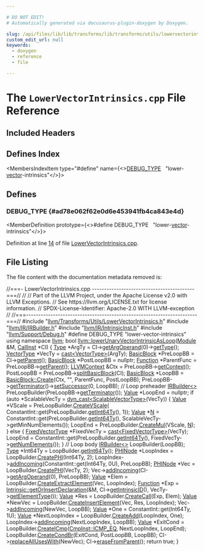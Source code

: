 ```yaml
---

# DO NOT EDIT!
# Automatically generated via docusaurus-plugin-doxygen by Doxygen.

slug: /api/files/lib/lib/transforms/lib/transforms/utils/lowervectorintrinsics-cpp
custom_edit_url: null
keywords:
  - doxygen
  - reference
  - file

---
```





# The `LowerVectorIntrinsics.cpp` File Reference

<DoxygenPage pluginConfig={pluginConfig}>



## Included Headers

<IncludesList>
<IncludesListItem
  filePath="llvm/Transforms/Utils/LowerVectorIntrinsics.h"
  permalink="/docs/api/files/include/include/llvm/include/llvm/transforms/include/llvm/transforms/utils/lowervectorintrinsics-h"
  isLocal="true" />
<IncludesListItem
  filePath="llvm/IR/IRBuilder.h"
  permalink="/docs/api/files/include/include/llvm/include/llvm/ir/irbuilder-h"
  isLocal="true" />
<IncludesListItem
  filePath="llvm/IR/IntrinsicInst.h"
  permalink="/docs/api/files/include/include/llvm/include/llvm/ir/intrinsicinst-h"
  isLocal="true" />
<IncludesListItem
  filePath="llvm/Support/Debug.h"
  permalink="/docs/api/files/include/include/llvm/include/llvm/support/debug-h"
  isLocal="true" />
</IncludesList>

## Defines Index

<MembersIndex>

<MembersIndexItem
  type="#define"
  name={<><a href="#ad78e062f62e0d6e453941fb4ca843e4d">DEBUG&#95;TYPE</a>&nbsp;&nbsp;&nbsp;&quot;lower-<a href="/docs/api/files/lib/lib/target/lib/target/amdgpu/amdgpupromotealloca-cpp/#ac760e37eba1d852d0a28011a1a0ce05f">vector</a>-intrinsics&quot;</>}>
</MembersIndexItem>

</MembersIndex>


<SectionDefinition>

## Defines

### DEBUG&#95;TYPE {#ad78e062f62e0d6e453941fb4ca843e4d}

<MemberDefinition
  prototype={<>#define DEBUG&#95;TYPE&nbsp;&nbsp;&nbsp;&quot;lower-<a href="/docs/api/files/lib/lib/target/lib/target/amdgpu/amdgpupromotealloca-cpp/#ac760e37eba1d852d0a28011a1a0ce05f">vector</a>-intrinsics&quot;</>}>

Definition at line <a href="#l00014">14</a> of file <a href="/docs/api/files/lib/lib/transforms/lib/transforms/utils/lowervectorintrinsics-cpp">LowerVectorIntrinsics.cpp</a>.
</MemberDefinition>

</SectionDefinition>

## File Listing

The file content with the documentation metadata removed is:

<ProgramListing>

<Link id="l00001" /><CodeLine lineNumber="1"><Highlight kind="comment">//===- LowerVectorIntrinsics.cpp ------------------------------------------===//</Highlight><Highlight kind="normal"></Highlight></CodeLine>
<Link id="l00002" /><CodeLine lineNumber="2"><Highlight kind="normal"></Highlight><Highlight kind="comment">//</Highlight><Highlight kind="normal"></Highlight></CodeLine>
<Link id="l00003" /><CodeLine lineNumber="3"><Highlight kind="normal"></Highlight><Highlight kind="comment">// Part of the LLVM Project, under the Apache License v2.0 with LLVM Exceptions.</Highlight><Highlight kind="normal"></Highlight></CodeLine>
<Link id="l00004" /><CodeLine lineNumber="4"><Highlight kind="normal"></Highlight><Highlight kind="comment">// See https://llvm.org/LICENSE.txt for license information.</Highlight><Highlight kind="normal"></Highlight></CodeLine>
<Link id="l00005" /><CodeLine lineNumber="5"><Highlight kind="normal"></Highlight><Highlight kind="comment">// SPDX-License-Identifier: Apache-2.0 WITH LLVM-exception</Highlight><Highlight kind="normal"></Highlight></CodeLine>
<Link id="l00006" /><CodeLine lineNumber="6"><Highlight kind="normal"></Highlight><Highlight kind="comment">//</Highlight><Highlight kind="normal"></Highlight></CodeLine>
<Link id="l00007" /><CodeLine lineNumber="7"><Highlight kind="normal"></Highlight><Highlight kind="comment">//===----------------------------------------------------------------------===//</Highlight><Highlight kind="normal"></Highlight></CodeLine>
<Link id="l00008" /><CodeLine lineNumber="8"><Highlight kind="normal"></Highlight></CodeLine>
<Link id="l00009" /><CodeLine lineNumber="9"><Highlight kind="normal"></Highlight><Highlight kind="preprocessor">#include &quot;<a href="/docs/api/files/include/include/llvm/include/llvm/transforms/include/llvm/transforms/utils/lowervectorintrinsics-h">llvm/Transforms/Utils/LowerVectorIntrinsics.h</a>&quot;</Highlight><Highlight kind="normal"></Highlight></CodeLine>
<Link id="l00010" /><CodeLine lineNumber="10"><Highlight kind="normal"></Highlight><Highlight kind="preprocessor">#include &quot;<a href="/docs/api/files/include/include/llvm/include/llvm/ir/irbuilder-h">llvm/IR/IRBuilder.h</a>&quot;</Highlight><Highlight kind="normal"></Highlight></CodeLine>
<Link id="l00011" /><CodeLine lineNumber="11"><Highlight kind="normal"></Highlight><Highlight kind="preprocessor">#include &quot;<a href="/docs/api/files/include/include/llvm/include/llvm/ir/intrinsicinst-h">llvm/IR/IntrinsicInst.h</a>&quot;</Highlight><Highlight kind="normal"></Highlight></CodeLine>
<Link id="l00012" /><CodeLine lineNumber="12"><Highlight kind="normal"></Highlight><Highlight kind="preprocessor">#include &quot;<a href="/docs/api/files/include/include/llvm/include/llvm/support/debug-h">llvm/Support/Debug.h</a>&quot;</Highlight><Highlight kind="normal"></Highlight></CodeLine>
<Link id="l00013" /><CodeLine lineNumber="13"><Highlight kind="normal"></Highlight></CodeLine>
<Link id="l00014" /><CodeLine lineNumber="14" lineLink="#ad78e062f62e0d6e453941fb4ca843e4d"><Highlight kind="normal"></Highlight><Highlight kind="preprocessor">#define DEBUG&#95;TYPE &quot;lower-vector-intrinsics&quot;</Highlight><Highlight kind="normal"></Highlight></CodeLine>
<Link id="l00015" /><CodeLine lineNumber="15"><Highlight kind="normal"></Highlight></CodeLine>
<Link id="l00016" /><CodeLine lineNumber="16"><Highlight kind="normal"></Highlight><Highlight kind="keyword">using namespace </Highlight><Highlight kind="normal"><a href="/docs/api/namespaces/llvm">llvm</a>;</Highlight></CodeLine>
<Link id="l00017" /><CodeLine lineNumber="17"><Highlight kind="normal"></Highlight></CodeLine>
<Link id="l00018" /><CodeLine lineNumber="18" lineLink="/docs/api/namespaces/llvm/#a0947c6f5b0bdcd54aa4a8447602f8283"><Highlight kind="normal"></Highlight><Highlight kind="keywordtype">bool</Highlight><Highlight kind="normal"> <a href="/docs/api/namespaces/llvm/#a0947c6f5b0bdcd54aa4a8447602f8283">llvm::lowerUnaryVectorIntrinsicAsLoop</a>(<a href="/docs/api/classes/llvm/module">Module</a> &amp;M, <a href="/docs/api/classes/llvm/callinst">CallInst</a> &#42;CI) &#123;</Highlight></CodeLine>
<Link id="l00019" /><CodeLine lineNumber="19"><Highlight kind="normal">  <a href="/docs/api/classes/llvm/type">Type</a> &#42;ArgTy = CI-&gt;<a href="/docs/api/classes/llvm/callbase/#aabd76e6a8a23a5af1ce4d3c310d88bcd">getArgOperand</a>(0)-&gt;<a href="/docs/api/classes/llvm/value/#a0344a49526443edf90cc0aef3abd3337">getType</a>();</Highlight></CodeLine>
<Link id="l00020" /><CodeLine lineNumber="20"><Highlight kind="normal">  <a href="/docs/api/classes/llvm/vectortype">VectorType</a> &#42;VecTy = <a href="/docs/api/namespaces/llvm/#ac4fc845f5ed92de63cd4474f128f5fc5">cast&lt;VectorType&gt;</a>(ArgTy);</Highlight></CodeLine>
<Link id="l00021" /><CodeLine lineNumber="21"><Highlight kind="normal"></Highlight></CodeLine>
<Link id="l00022" /><CodeLine lineNumber="22"><Highlight kind="normal">  <a href="/docs/api/classes/llvm/basicblock">BasicBlock</a> &#42;PreLoopBB = CI-&gt;<a href="/docs/api/classes/llvm/ilist-detail/node-parent-access/#a7e19e7508415378ad9523e0339b23e22">getParent</a>();</Highlight></CodeLine>
<Link id="l00023" /><CodeLine lineNumber="23"><Highlight kind="normal">  <a href="/docs/api/classes/llvm/basicblock">BasicBlock</a> &#42;PostLoopBB = </Highlight><Highlight kind="keyword">nullptr</Highlight><Highlight kind="normal">;</Highlight></CodeLine>
<Link id="l00024" /><CodeLine lineNumber="24"><Highlight kind="normal">  <a href="/docs/api/classes/llvm/function">Function</a> &#42;ParentFunc = PreLoopBB-&gt;<a href="/docs/api/classes/llvm/basicblock/#a1b4bf7c97cdc8159fd73d48063f0b250">getParent</a>();</Highlight></CodeLine>
<Link id="l00025" /><CodeLine lineNumber="25"><Highlight kind="normal">  <a href="/docs/api/classes/llvm/llvmcontext">LLVMContext</a> &amp;Ctx = PreLoopBB-&gt;<a href="/docs/api/classes/llvm/basicblock/#aa286a0f7f5d38488d593bb7ef0ba183e">getContext</a>();</Highlight></CodeLine>
<Link id="l00026" /><CodeLine lineNumber="26"><Highlight kind="normal"></Highlight></CodeLine>
<Link id="l00027" /><CodeLine lineNumber="27"><Highlight kind="normal">  PostLoopBB = PreLoopBB-&gt;<a href="/docs/api/classes/llvm/basicblock/#a52c990590792c91dd20b6d45acebe359">splitBasicBlock</a>(CI);</Highlight></CodeLine>
<Link id="l00028" /><CodeLine lineNumber="28"><Highlight kind="normal">  <a href="/docs/api/classes/llvm/basicblock">BasicBlock</a> &#42;LoopBB = <a href="/docs/api/classes/llvm/basicblock/#a4a5b798214be930cf8e133c032ba0129">BasicBlock::Create</a>(Ctx, </Highlight><Highlight kind="stringliteral">&quot;&quot;</Highlight><Highlight kind="normal">, ParentFunc, PostLoopBB);</Highlight></CodeLine>
<Link id="l00029" /><CodeLine lineNumber="29"><Highlight kind="normal">  PreLoopBB-&gt;<a href="/docs/api/classes/llvm/basicblock/#aef9e9fcf4c5dfce90276ca16d91b8e46">getTerminator</a>()-&gt;<a href="/docs/api/classes/llvm/instruction/#ae959364e4640ac025bbc046d3d7c7e61">setSuccessor</a>(0, LoopBB);</Highlight></CodeLine>
<Link id="l00030" /><CodeLine lineNumber="30"><Highlight kind="normal"></Highlight></CodeLine>
<Link id="l00031" /><CodeLine lineNumber="31"><Highlight kind="normal">  </Highlight><Highlight kind="comment">// Loop preheader</Highlight><Highlight kind="normal"></Highlight></CodeLine>
<Link id="l00032" /><CodeLine lineNumber="32"><Highlight kind="normal">  <a href="/docs/api/classes/llvm/irbuilder">IRBuilder&lt;&gt;</a> PreLoopBuilder(PreLoopBB-&gt;<a href="/docs/api/classes/llvm/basicblock/#aef9e9fcf4c5dfce90276ca16d91b8e46">getTerminator</a>());</Highlight></CodeLine>
<Link id="l00033" /><CodeLine lineNumber="33"><Highlight kind="normal">  <a href="/docs/api/classes/llvm/value">Value</a> &#42;LoopEnd = </Highlight><Highlight kind="keyword">nullptr</Highlight><Highlight kind="normal">;</Highlight></CodeLine>
<Link id="l00034" /><CodeLine lineNumber="34"><Highlight kind="normal">  </Highlight><Highlight kind="keywordflow">if</Highlight><Highlight kind="normal"> (</Highlight><Highlight kind="keyword">auto</Highlight><Highlight kind="normal"> &#42;ScalableVecTy = <a href="/docs/api/namespaces/llvm/#a22eeee01734061ac1b31ccd994c49eef">dyn&#95;cast&lt;ScalableVectorType&gt;</a>(VecTy)) &#123;</Highlight></CodeLine>
<Link id="l00035" /><CodeLine lineNumber="35"><Highlight kind="normal">    <a href="/docs/api/classes/llvm/value">Value</a> &#42;VScale = PreLoopBuilder.<a href="/docs/api/classes/llvm/irbuilderbase/#a0ec3f501c3072d93443b2a055b7d3c3d">CreateVScale</a>(</Highlight></CodeLine>
<Link id="l00036" /><CodeLine lineNumber="36"><Highlight kind="normal">        ConstantInt::get(PreLoopBuilder.<a href="/docs/api/classes/llvm/irbuilderbase/#a64748b5a9f8d8dd4499f84312e2c1336">getInt64Ty</a>(), 1));</Highlight></CodeLine>
<Link id="l00037" /><CodeLine lineNumber="37"><Highlight kind="normal">    <a href="/docs/api/classes/llvm/value">Value</a> &#42;<a href="/docs/api/files/lib/lib/support/regcomp-c/#a0240ac851181b84ac374872dc5434ee4">N</a> = ConstantInt::get(PreLoopBuilder.<a href="/docs/api/classes/llvm/irbuilderbase/#a64748b5a9f8d8dd4499f84312e2c1336">getInt64Ty</a>(),</Highlight></CodeLine>
<Link id="l00038" /><CodeLine lineNumber="38"><Highlight kind="normal">                                ScalableVecTy-&gt;getMinNumElements());</Highlight></CodeLine>
<Link id="l00039" /><CodeLine lineNumber="39"><Highlight kind="normal">    LoopEnd = PreLoopBuilder.<a href="/docs/api/classes/llvm/irbuilderbase/#aecd40f9a16dc0ef1e0bc416599f89277">CreateMul</a>(VScale, <a href="/docs/api/files/lib/lib/support/regcomp-c/#a0240ac851181b84ac374872dc5434ee4">N</a>);</Highlight></CodeLine>
<Link id="l00040" /><CodeLine lineNumber="40"><Highlight kind="normal">  &#125; </Highlight><Highlight kind="keywordflow">else</Highlight><Highlight kind="normal"> &#123;</Highlight></CodeLine>
<Link id="l00041" /><CodeLine lineNumber="41"><Highlight kind="normal">    <a href="/docs/api/classes/llvm/fixedvectortype">FixedVectorType</a> &#42;FixedVecTy = <a href="/docs/api/namespaces/llvm/#ac4fc845f5ed92de63cd4474f128f5fc5">cast&lt;FixedVectorType&gt;</a>(VecTy);</Highlight></CodeLine>
<Link id="l00042" /><CodeLine lineNumber="42"><Highlight kind="normal">    LoopEnd = ConstantInt::get(PreLoopBuilder.<a href="/docs/api/classes/llvm/irbuilderbase/#a64748b5a9f8d8dd4499f84312e2c1336">getInt64Ty</a>(),</Highlight></CodeLine>
<Link id="l00043" /><CodeLine lineNumber="43"><Highlight kind="normal">                               FixedVecTy-&gt;<a href="/docs/api/classes/llvm/fixedvectortype/#a1893caf878859959ba6a3d5442ef1439">getNumElements</a>());</Highlight></CodeLine>
<Link id="l00044" /><CodeLine lineNumber="44"><Highlight kind="normal">  &#125;</Highlight></CodeLine>
<Link id="l00045" /><CodeLine lineNumber="45"><Highlight kind="normal"></Highlight></CodeLine>
<Link id="l00046" /><CodeLine lineNumber="46"><Highlight kind="normal">  </Highlight><Highlight kind="comment">// Loop body</Highlight><Highlight kind="normal"></Highlight></CodeLine>
<Link id="l00047" /><CodeLine lineNumber="47"><Highlight kind="normal">  <a href="/docs/api/classes/llvm/irbuilder">IRBuilder&lt;&gt;</a> LoopBuilder(LoopBB);</Highlight></CodeLine>
<Link id="l00048" /><CodeLine lineNumber="48"><Highlight kind="normal">  <a href="/docs/api/classes/llvm/type">Type</a> &#42;Int64Ty = LoopBuilder.<a href="/docs/api/classes/llvm/irbuilderbase/#a64748b5a9f8d8dd4499f84312e2c1336">getInt64Ty</a>();</Highlight></CodeLine>
<Link id="l00049" /><CodeLine lineNumber="49"><Highlight kind="normal"></Highlight></CodeLine>
<Link id="l00050" /><CodeLine lineNumber="50"><Highlight kind="normal">  <a href="/docs/api/classes/llvm/phinode">PHINode</a> &#42;LoopIndex = LoopBuilder.<a href="/docs/api/classes/llvm/irbuilderbase/#a876fb556ecea804faa2cd8ad1e498ec3">CreatePHI</a>(Int64Ty, 2);</Highlight></CodeLine>
<Link id="l00051" /><CodeLine lineNumber="51"><Highlight kind="normal">  LoopIndex-&gt;<a href="/docs/api/classes/llvm/phinode/#a089cccb6f231efee72abc76d0f9c695f">addIncoming</a>(ConstantInt::get(Int64Ty, 0U), PreLoopBB);</Highlight></CodeLine>
<Link id="l00052" /><CodeLine lineNumber="52"><Highlight kind="normal">  <a href="/docs/api/classes/llvm/phinode">PHINode</a> &#42;Vec = LoopBuilder.<a href="/docs/api/classes/llvm/irbuilderbase/#a876fb556ecea804faa2cd8ad1e498ec3">CreatePHI</a>(VecTy, 2);</Highlight></CodeLine>
<Link id="l00053" /><CodeLine lineNumber="53"><Highlight kind="normal">  Vec-&gt;<a href="/docs/api/classes/llvm/phinode/#a089cccb6f231efee72abc76d0f9c695f">addIncoming</a>(CI-&gt;<a href="/docs/api/classes/llvm/callbase/#aabd76e6a8a23a5af1ce4d3c310d88bcd">getArgOperand</a>(0), PreLoopBB);</Highlight></CodeLine>
<Link id="l00054" /><CodeLine lineNumber="54"><Highlight kind="normal"></Highlight></CodeLine>
<Link id="l00055" /><CodeLine lineNumber="55"><Highlight kind="normal">  <a href="/docs/api/classes/llvm/value">Value</a> &#42;Elem = LoopBuilder.<a href="/docs/api/classes/llvm/irbuilderbase/#a303d984774b5c8af8ee4da0aa1960207">CreateExtractElement</a>(Vec, LoopIndex);</Highlight></CodeLine>
<Link id="l00056" /><CodeLine lineNumber="56"><Highlight kind="normal">  <a href="/docs/api/classes/llvm/function">Function</a> &#42;Exp = <a href="/docs/api/namespaces/llvm/intrinsic/#a0cff8be0190d8e20b7cf13646f34afa2">Intrinsic::getOrInsertDeclaration</a>(&amp;M, CI-&gt;<a href="/docs/api/classes/llvm/callbase/#ac62778065b99372cc62cf994b967e7e8">getIntrinsicID</a>(),</Highlight></CodeLine>
<Link id="l00057" /><CodeLine lineNumber="57"><Highlight kind="normal">                                                    VecTy-&gt;<a href="/docs/api/classes/llvm/vectortype/#afdce715c901d62e2c1367a0ff5248175">getElementType</a>());</Highlight></CodeLine>
<Link id="l00058" /><CodeLine lineNumber="58"><Highlight kind="normal">  <a href="/docs/api/classes/llvm/value">Value</a> &#42;Res = LoopBuilder.<a href="/docs/api/classes/llvm/irbuilderbase/#ab086c5b9f9563eda0cdd703f454e041e">CreateCall</a>(Exp, Elem);</Highlight></CodeLine>
<Link id="l00059" /><CodeLine lineNumber="59"><Highlight kind="normal">  <a href="/docs/api/classes/llvm/value">Value</a> &#42;NewVec = LoopBuilder.<a href="/docs/api/classes/llvm/irbuilderbase/#a17320ebd77e834577a5ebd1063039625">CreateInsertElement</a>(Vec, Res, LoopIndex);</Highlight></CodeLine>
<Link id="l00060" /><CodeLine lineNumber="60"><Highlight kind="normal">  Vec-&gt;<a href="/docs/api/classes/llvm/phinode/#a089cccb6f231efee72abc76d0f9c695f">addIncoming</a>(NewVec, LoopBB);</Highlight></CodeLine>
<Link id="l00061" /><CodeLine lineNumber="61"><Highlight kind="normal"></Highlight></CodeLine>
<Link id="l00062" /><CodeLine lineNumber="62"><Highlight kind="normal">  <a href="/docs/api/classes/llvm/value">Value</a> &#42;One = ConstantInt::get(Int64Ty, 1U);</Highlight></CodeLine>
<Link id="l00063" /><CodeLine lineNumber="63"><Highlight kind="normal">  <a href="/docs/api/classes/llvm/value">Value</a> &#42;NextLoopIndex = LoopBuilder.<a href="/docs/api/classes/llvm/irbuilderbase/#aada1d6d8de104a5cd1cb9a02c676cc6c">CreateAdd</a>(LoopIndex, One);</Highlight></CodeLine>
<Link id="l00064" /><CodeLine lineNumber="64"><Highlight kind="normal">  LoopIndex-&gt;<a href="/docs/api/classes/llvm/phinode/#a089cccb6f231efee72abc76d0f9c695f">addIncoming</a>(NextLoopIndex, LoopBB);</Highlight></CodeLine>
<Link id="l00065" /><CodeLine lineNumber="65"><Highlight kind="normal"></Highlight></CodeLine>
<Link id="l00066" /><CodeLine lineNumber="66"><Highlight kind="normal">  <a href="/docs/api/classes/llvm/value">Value</a> &#42;ExitCond =</Highlight></CodeLine>
<Link id="l00067" /><CodeLine lineNumber="67"><Highlight kind="normal">      LoopBuilder.<a href="/docs/api/classes/llvm/irbuilderbase/#ae0bd6c2fab2d18443038a8f3a2b64856">CreateICmp</a>(<a href="/docs/api/classes/llvm/cmpinst/#a2be3583dac92a031fa1458d4d992c78baa719225e2de4059f93fd3209e1f48218">CmpInst::ICMP&#95;EQ</a>, NextLoopIndex, LoopEnd);</Highlight></CodeLine>
<Link id="l00068" /><CodeLine lineNumber="68"><Highlight kind="normal">  LoopBuilder.<a href="/docs/api/classes/llvm/irbuilderbase/#a972c30f044db799668bdcace5544edeb">CreateCondBr</a>(ExitCond, PostLoopBB, LoopBB);</Highlight></CodeLine>
<Link id="l00069" /><CodeLine lineNumber="69"><Highlight kind="normal"></Highlight></CodeLine>
<Link id="l00070" /><CodeLine lineNumber="70"><Highlight kind="normal">  CI-&gt;<a href="/docs/api/classes/llvm/value/#a3ab5fc45117b450e8bb04e564cb6e5f2">replaceAllUsesWith</a>(NewVec);</Highlight></CodeLine>
<Link id="l00071" /><CodeLine lineNumber="71"><Highlight kind="normal">  CI-&gt;<a href="/docs/api/classes/llvm/instruction/#a601ee49a4c4e0babf29bd1cf09036570">eraseFromParent</a>();</Highlight></CodeLine>
<Link id="l00072" /><CodeLine lineNumber="72"><Highlight kind="normal">  </Highlight><Highlight kind="keywordflow">return</Highlight><Highlight kind="normal"> </Highlight><Highlight kind="keyword">true</Highlight><Highlight kind="normal">;</Highlight></CodeLine>
<Link id="l00073" /><CodeLine lineNumber="73"><Highlight kind="normal">&#125;</Highlight></CodeLine>

</ProgramListing>

</DoxygenPage>
